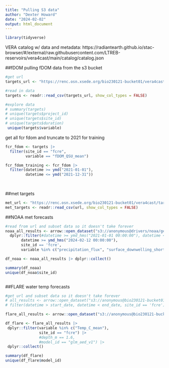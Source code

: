 ```yaml
---
title: "Pulling S3 data"
author: "Dexter Howard"
date: "2024-02-02"
output: html_document
---
```



```r
library(tidyverse)
```

VERA catalog w/ data and metadata: https://radiantearth.github.io/stac-browser/#/external/raw.githubusercontent.com/LTREB-reservoirs/vera4cast/main/catalog/catalog.json

##fDOM 
pulling fDOM data from the s3 bucket

```r
#get url
targets_url <- "https://renc.osn.xsede.org/bio230121-bucket01/vera4cast/targets/project_id=vera4cast/duration=P1D/daily-insitu-targets.csv.gz"

#read in data
targets <- readr::read_csv(targets_url, show_col_types = FALSE)

#explore data
# summary(targets)
# unique(targets$project_id)
# unique(targets$site_id)
# unique(targets$duration)
 unique(targets$variable)

```

get all fcr fdom and truncate to 2021 for training 

```r

fcr_fdom <- targets |> 
  filter(site_id == "fcre",
         variable == "fDOM_QSU_mean")

fcr_fdom_training <- fcr_fdom |> 
  filter(datetime >= ymd("2021-01-01"),
         datetime <= ymd("2021-12-31"))
  
  
```


##met targets

```r
met_url <- "https://renc.osn.xsede.org/bio230121-bucket01/vera4cast/targets/project_id=vera4cast/duration=P1D/daily-met-targets.csv.gz"
met_targets <- readr::read_csv(url, show_col_types = FALSE)

```

##NOAA met forecasts 

```r
#read from url and subset data so it doesn't take forever 
noaa_all_results <- arrow::open_dataset("s3://anonymous@drivers/noaa/gefs-v12-reprocess/stage3/parquet?endpoint_override=s3.flare-forecast.org") |>
  dplyr::filter(#datetime >= ymd_hms("2021-01-01 00:00:00"), datetime <= ymd_hms("2021-12-31 23:00:00"), 
       datetime >= ymd_hms("2024-02-12 00:00:00"),
       site_id == 'fcre', 
       variable %in% c("precipitation_flux", "surface_downwelling_shortwave_flux_in_air"))

df_noaa <- noaa_all_results |> dplyr::collect() 

summary(df_noaa)
unique(df_noaa$site_id)



```


##FLARE water temp forecasts 

```r
#get url and subset data so it doesn't take forever 
# all_results <- arrow::open_dataset("s3://anonymous@bio230121-bucket01/vera4cast/forecasts/summaries//parquet/project_id=vera4cast/duration=P1D/variable=Temp_C_mean/model_id=glm_aed_v1?endpoint_override=renc.osn.xsede.org")|>
# filter(datetime > start_date, datetime < end_date, site_id == 'fcre')

flare_all_results <- arrow::open_dataset("s3://anonymous@bio230121-bucket01/vera4cast/forecasts/summaries/?endpoint_override=renc.osn.xsede.org")

df_flare <- flare_all_results |>
 dplyr::filter(variable %in% c("Temp_C_mean"),
               site_id == "fcre") |>    
               #depth_m == 1.6,
               #model_id == "glm_aed_v1") |>
 dplyr::collect()

summary(df_flare)
unique(df_flare$model_id)

```








